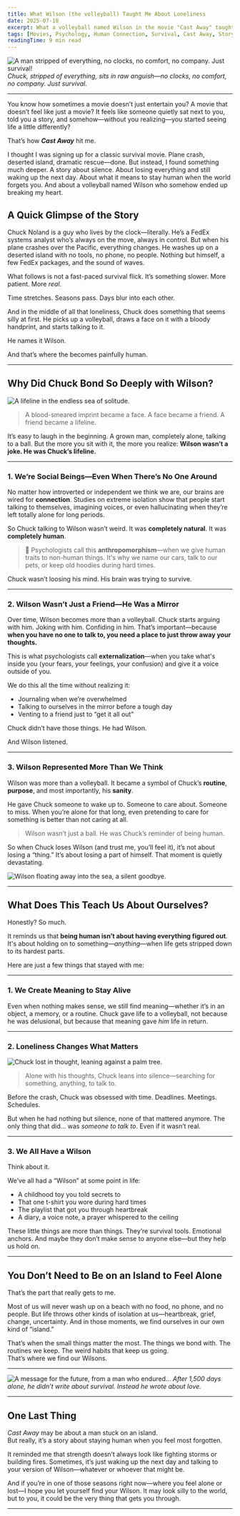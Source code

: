 ```yaml
---
title: What Wilson (the volleyball) Taught Me About Loneliness
date: 2025-07-18
excerpt: What a volleyball named Wilson in the movie "Cast Away" taught me about loneliness, connection, and what it really means to stay human. A raw, personal take on survival and the psychology of companionship.
tags: [Movies, Psychology, Human Connection, Survival, Cast Away, Storytelling]
readingTime: 9 min read
---
```


![A man stripped of everything, no clocks, no comfort, no company. Just survival!](/blog/cast-away/castaway.jpg)
_Chuck, stripped of everything, sits in raw anguish—no clocks, no comfort, no company. Just survival._

---

You know how sometimes a movie doesn’t just entertain you? A movie that doesn’t feel like just a movie? It feels like someone quietly sat next to you, told you a story, and somehow—without you realizing—you started seeing life a little differently?

That’s how **_Cast Away_** hit me.

I thought I was signing up for a classic survival movie. Plane crash, deserted island, dramatic rescue—done. But instead, I found something much deeper. A story about silence. About losing everything and still waking up the next day. About what it means to stay human when the world forgets you. And about a volleyball named Wilson who somehow ended up breaking my heart.

## A Quick Glimpse of the Story

Chuck Noland is a guy who lives by the clock—literally. He’s a FedEx systems analyst who’s always on the move, always in control. But when his plane crashes over the Pacific, everything changes. He washes up on a deserted island with no tools, no phone, no people. Nothing but himself, a few FedEx packages, and the sound of waves.

What follows is not a fast-paced survival flick. It’s something slower. More patient. More _real_.

Time stretches. Seasons pass. Days blur into each other.

And in the middle of all that loneliness, Chuck does something that seems silly at first. He picks up a volleyball, draws a face on it with a bloody handprint, and starts talking to it.

He names it Wilson.

And that’s where the becomes painfully human.

---

## Why Did Chuck Bond So Deeply with Wilson?

![A lifeline in the endless sea of solitude.](/blog/cast-away/cast-away-willson.jpg)

> A blood-smeared imprint became a face. A face became a friend. A friend became a lifeline.

It’s easy to laugh in the beginning. A grown man, completely alone, talking to a ball. But the more you sit with it, the more you realize: **Wilson wasn’t a joke. He was Chuck’s lifeline.**

---

### 1. We’re Social Beings—Even When There’s No One Around

No matter how introverted or independent we think we are, our brains are wired for **connection**. Studies on extreme isolation show that people start talking to themselves, imagining voices, or even hallucinating when they’re left totally alone for long periods.

So Chuck talking to Wilson wasn’t weird. It was **completely natural**. It was **completely human**.

> 🧠 Psychologists call this **anthropomorphism**—when we give human traits to non-human things. It's why we name our cars, talk to our pets, or keep old hoodies during hard times.

Chuck wasn’t loosing his mind. His brain was trying to survive.

---

### 2. Wilson Wasn’t Just a Friend—He Was a Mirror

Over time, Wilson becomes more than a volleyball. Chuck starts arguing with him. Joking with him. Confiding in him. That’s important—because **when you have no one to talk to, you need a place to just throw away your thoughts.**

This is what psychologists call **externalization**—when you take what's inside you (your fears, your feelings, your confusion) and give it a voice outside of you.

We do this all the time without realizing it:

- Journaling when we’re overwhelmed
- Talking to ourselves in the mirror before a tough day
- Venting to a friend just to “get it all out”

Chuck didn’t have those things. He had Wilson.

And Wilson listened.

---

### 3. Wilson Represented More Than We Think

Wilson was more than a volleyball. It became a symbol of Chuck’s **routine**, **purpose**, and most importantly, his **sanity**.

He gave Chuck someone to wake up to. Someone to care about. Someone to miss. When you’re alone for that long, even pretending to care for something is better than not caring at all.

> Wilson wasn’t just a ball. He was Chuck’s reminder of being human.

So when Chuck loses Wilson (and trust me, you’ll feel it), it’s not about losing a “thing.” It’s about losing a part of himself. That moment is quietly devastating.

![Wilson floating away into the sea, a silent goodbye.](/blog/cast-away/willson-floating-awayy.gif)

---

## What Does This Teach Us About Ourselves?

Honestly? So much.

It reminds us that **being human isn’t about having everything figured out**. It's about holding on to something—_anything_—when life gets stripped down to its hardest parts.

Here are just a few things that stayed with me:

---

### 1. We Create Meaning to Stay Alive

Even when nothing makes sense, we still find meaning—whether it’s in an object, a memory, or a routine. Chuck gave life to a volleyball, not because he was delusional, but because that meaning gave _him_ life in return.

---

### 2. Loneliness Changes What Matters

![Chuck lost in thought, leaning against a palm tree.](/blog/cast-away/cast-away-chuck.jpeg)

> Alone with his thoughts, Chuck leans into silence—searching for something, anything, to talk to.

Before the crash, Chuck was obsessed with time. Deadlines. Meetings. Schedules.

But when he had nothing but silence, none of that mattered anymore. The only thing that did… was _someone to talk to_. Even if it wasn’t real.

---

### 3. We All Have a Wilson

Think about it.

We’ve all had a “Wilson” at some point in life:

- A childhood toy you told secrets to
- That one t-shirt you wore during hard times
- The playlist that got you through heartbreak
- A diary, a voice note, a prayer whispered to the ceiling

These little things are more than things. They’re survival tools. Emotional anchors. And maybe they don’t make sense to anyone else—but they help us hold on.

---

## You Don’t Need to Be on an Island to Feel Alone

That’s the part that really gets to me.

Most of us will never wash up on a beach with no food, no phone, and no people. But life throws other kinds of isolation at us—heartbreak, grief, change, uncertainty. And in those moments, we find ourselves in our own kind of “island.”

That’s when the small things matter the most. The things we bond with. The routines we keep. The weird habits that keep us going.  
That’s where we find our Wilsons.

---

![A message for the future, from a man who endured...](/blog/cast-away/cast-away-escape.jpg)
_After 1,500 days alone, he didn’t write about survival. Instead he wrote about love._

---

## One Last Thing

_Cast Away_ may be about a man stuck on an island.  
But really, it’s a story about staying human when you feel most forgotten.

It reminded me that strength doesn’t always look like fighting storms or building fires. Sometimes, it’s just waking up the next day and talking to your version of Wilson—whatever or whoever that might be.

And if you’re in one of those seasons right now—where you feel alone or lost—I hope you let yourself find your Wilson. It may look silly to the world, but to you, it could be the very thing that gets you through.

---
